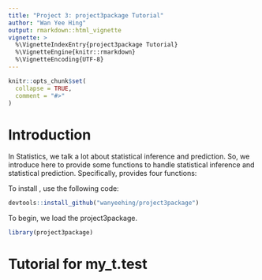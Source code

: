 ```yaml
---
title: "Project 3: project3package Tutorial"
author: "Wan Yee Hing"
output: rmarkdown::html_vignette
vignette: >
  %\VignetteIndexEntry{project3package Tutorial}
  %\VignetteEngine{knitr::rmarkdown}
  %\VignetteEncoding{UTF-8}
---
```


```r
knitr::opts_chunk$set(
  collapse = TRUE,
  comment = "#>"
)
```

\addtolength{\headheight}{-.025\textheight} 
\thispagestyle{fancyplain} 
\rhead{\includegraphics[height=.1\textheight]{logo.png}}
\renewcommand{\headrulewidth}{0pt}

# Introduction

In Statistics, we talk a lot about statistical inference and prediction. So, we
introduce \texttt{project3package} here to provide some functions to handle
statistical inference and statistical prediction. Specifically,
\texttt{project3package} provides four functions:
\begin{itemize}
\item my_t.test function
\item my_lm function
\item my_knn_cv function
\item my_rf_cv function
\end{itemize}

To install \texttt{project3package}, use the following code:
```r
devtools::install_github("wanyeehing/project3package")
```

To begin, we load the project3package.
```r
library(project3package)
```

# Tutorial for my_t.test



